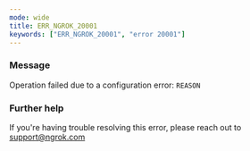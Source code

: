 ```yaml
---
mode: wide
title: ERR_NGROK_20001
keywords: ["ERR_NGROK_20001", "error 20001"]
---
```



### Message

Operation failed due to a configuration error: `REASON`

<ErrorDetails />

### Further help

If you're having trouble resolving this error, please reach out to [support@ngrok.com](mailto:support@ngrok.com?subject=Help%20with%20ERR_NGROK_20001)
